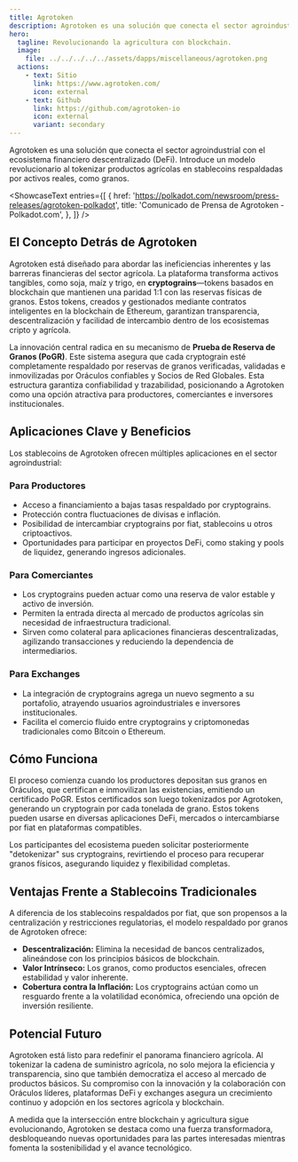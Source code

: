 ```yaml
---
title: Agrotoken
description: Agrotoken es una solución que conecta el sector agroindustrial con el ecosistema financiero descentralizado (DeFi).
hero:
  tagline: Revolucionando la agricultura con blockchain.
  image: 
    file: ../../../../../assets/dapps/miscellaneous/agrotoken.png
  actions:
    - text: Sitio
      link: https://www.agrotoken.com/
      icon: external
    - text: Github
      link: https://github.com/agrotoken-io
      icon: external
      variant: secondary
---
```



Agrotoken es una solución que conecta el sector agroindustrial con el ecosistema financiero descentralizado (DeFi). Introduce un modelo revolucionario al tokenizar productos agrícolas en stablecoins respaldadas por activos reales, como granos.

<ShowcaseText
  entries={[
    {
      href: 'https://polkadot.com/newsroom/press-releases/agrotoken-polkadot',
      title: 'Comunicado de Prensa de Agrotoken - Polkadot.com',
    },
  ]}
/>

## El Concepto Detrás de Agrotoken
Agrotoken está diseñado para abordar las ineficiencias inherentes y las barreras financieras del sector agrícola. La plataforma transforma activos tangibles, como soja, maíz y trigo, en **cryptograins**—tokens basados en blockchain que mantienen una paridad 1:1 con las reservas físicas de granos. Estos tokens, creados y gestionados mediante contratos inteligentes en la blockchain de Ethereum, garantizan transparencia, descentralización y facilidad de intercambio dentro de los ecosistemas cripto y agrícola.

La innovación central radica en su mecanismo de **Prueba de Reserva de Granos (PoGR)**. Este sistema asegura que cada cryptograin esté completamente respaldado por reservas de granos verificadas, validadas e inmovilizadas por Oráculos confiables y Socios de Red Globales. Esta estructura garantiza confiabilidad y trazabilidad, posicionando a Agrotoken como una opción atractiva para productores, comerciantes e inversores institucionales.

## Aplicaciones Clave y Beneficios
Los stablecoins de Agrotoken ofrecen múltiples aplicaciones en el sector agroindustrial:

### Para Productores
- Acceso a financiamiento a bajas tasas respaldado por cryptograins.
- Protección contra fluctuaciones de divisas e inflación.
- Posibilidad de intercambiar cryptograins por fiat, stablecoins u otros criptoactivos.
- Oportunidades para participar en proyectos DeFi, como staking y pools de liquidez, generando ingresos adicionales.

### Para Comerciantes
- Los cryptograins pueden actuar como una reserva de valor estable y activo de inversión.
- Permiten la entrada directa al mercado de productos agrícolas sin necesidad de infraestructura tradicional.
- Sirven como colateral para aplicaciones financieras descentralizadas, agilizando transacciones y reduciendo la dependencia de intermediarios.

### Para Exchanges
- La integración de cryptograins agrega un nuevo segmento a su portafolio, atrayendo usuarios agroindustriales e inversores institucionales.
- Facilita el comercio fluido entre cryptograins y criptomonedas tradicionales como Bitcoin o Ethereum.

## Cómo Funciona
El proceso comienza cuando los productores depositan sus granos en Oráculos, que certifican e inmovilizan las existencias, emitiendo un certificado PoGR. Estos certificados son luego tokenizados por Agrotoken, generando un cryptograin por cada tonelada de grano. Estos tokens pueden usarse en diversas aplicaciones DeFi, mercados o intercambiarse por fiat en plataformas compatibles.

Los participantes del ecosistema pueden solicitar posteriormente "detokenizar" sus cryptograins, revirtiendo el proceso para recuperar granos físicos, asegurando liquidez y flexibilidad completas.

## Ventajas Frente a Stablecoins Tradicionales
A diferencia de los stablecoins respaldados por fiat, que son propensos a la centralización y restricciones regulatorias, el modelo respaldado por granos de Agrotoken ofrece:
- **Descentralización:** Elimina la necesidad de bancos centralizados, alineándose con los principios básicos de blockchain.
- **Valor Intrínseco:** Los granos, como productos esenciales, ofrecen estabilidad y valor inherente.
- **Cobertura contra la Inflación:** Los cryptograins actúan como un resguardo frente a la volatilidad económica, ofreciendo una opción de inversión resiliente.

## Potencial Futuro
Agrotoken está listo para redefinir el panorama financiero agrícola. Al tokenizar la cadena de suministro agrícola, no solo mejora la eficiencia y transparencia, sino que también democratiza el acceso al mercado de productos básicos. Su compromiso con la innovación y la colaboración con Oráculos líderes, plataformas DeFi y exchanges asegura un crecimiento continuo y adopción en los sectores agrícola y blockchain.

A medida que la intersección entre blockchain y agricultura sigue evolucionando, Agrotoken se destaca como una fuerza transformadora, desbloqueando nuevas oportunidades para las partes interesadas mientras fomenta la sostenibilidad y el avance tecnológico.

